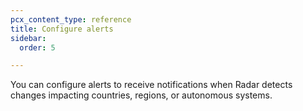 ```yaml
---
pcx_content_type: reference
title: Configure alerts
sidebar:
  order: 5

---
```



You can configure alerts to receive notifications when Radar detects changes impacting countries, regions, or autonomous systems.

<AvailableNotifications product="Radar" />

<Render file="get-started" product="notifications" />
